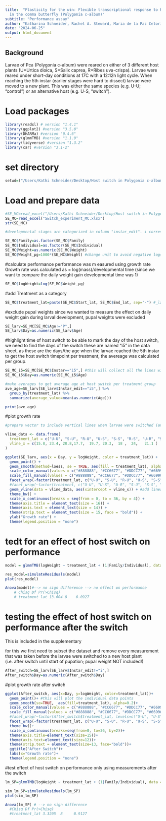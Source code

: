 ```yaml
---
title:  "Plasticity for the win: Flexible transcriptional response to host plant switches
  in the comma butterfly (Polygonia c-album)"
subtitle: "Performance assay"
author: "Katharina Schneider, Rachel A. Steward, Maria de la Paz Celorio-Mancera, Niklas Janz, Dick Moberg, Christopher W. Wheat, Sören Nylin "
date: "2024-06-25"
output: html_document
---
```


## Background

Larvae of Pca (Polygonia c-album) were reared on either of 3 different host plants (U=Urtica dioica, S=Salix caprea, R=Ribes uva-crispa).
Larvae were reared under short-day conditions at 17C with a 12:12h light cycle.
When reaching the 5th instar (earlier stages were hard to dissect) larvae were moved to a new plant. This was either the same species (e.g. U-U; "control") or an alternative host (e.g. U-S, "switch").


# Load packages
```r
library(readxl) # version "1.4.1"
library(ggplot2) #version "3.5.0"
library(DHARMa) #version "0.4.6"
library(glmmTMB) #version "1.1.9"
library(tidyverse) #version "1.3.2"
library(car) #version "3.1-2"
``` 

# set directory
```r
setwd=("/Users/Kathi Schneider/Desktop/Host switch in Polygonia c-album/Performance/")
```

# Load and prepare data
```r
#SE_MC=read_excel("/Users/Kathi Schneider/Desktop/Host switch in Polygonia c-album/Switch_experiment_MC.xlsx")
SE_MC=read_excel("Switch_experiment_MC.xlsx")
str(SE_MC)

#developmental stages are categorized in column "instar_edit". i corresponds to stages before the switch, i5 marks the measurement when a larva reached the 5th instar, as corresponds to measurements after the switch, p corresponds to pupa

SE_MC$Family=as.factor(SE_MC$Family)
SE_MC$Individual=as.factor(SE_MC$Individual)
SE_MC$Weight=as.numeric(SE_MC$Weight)
SE_MC$Weight_µg=1000*(SE_MC$Weight) #change unit to avoid negative logs

``` 

#calculate performance
performance was m easured using growth rate
Growth rate was calculated as = log(mass)/developmental time
(since we want to compare the daily weight gain developmental time was 1)

```r
SE_MC$logWeight=log(SE_MC$Weight_µg)
```


#add Treatment as a category
```r
SE_MC$treatment_lat=paste(SE_MC$Start_lat, SE_MC$End_lat, sep="-") #_lat=refers to column containing Satin names of the host
```


#exclude pupal weights
since we wanted to measure the effect on daily weight gain during larval development, pupal weights were excluded
```r
SE_larv=SE_MC[SE_MC$Age!="P",]
SE_larv$Day=as.numeric(SE_larv$Age)
```


#highlight time of host switch
to be able to mark the day of the host switch, we need to find the days of the switch
these are named "i5" in the data sheet, as these are the days/the age when the larvae reached the 5th instar
to get the host switch timepoint per treatment, the avereage was calculated per group. 

```r

SE_MC_i5=SE_MC[SE_MC$Instar=="i5",] #this will collect all the lines with "i5"
SE_MC_i5$Day=as.numeric(SE_MC_i5$Age)

#make averages to get average age at host switch per treatment group
ave_age=SE_larv[SE_larv$Instar_edit=="i5",] %>%
  group_by(treatment_lat) %>%
  summarize(average_value=mean(as.numeric(Age)))

print(ave_age)

```


#plot growth rate
```r

#prepare vector to include vertical lines when larvae were switched (average age!)

vline_data <- data.frame(
  treatment_lat = c("U-U", "S-U", "R-U", "U-S", "S-S", "R-S", "U-R", "S-R", "R-R"),
  vline_x = c(15.8, 23.4, 20.8,17.7,  19.7, 20.3,  18 ,  24,   21.1 )
)

ggplot(SE_larv, aes(x = Day, y = logWeight, color = treatment_lat)) +
  geom_point() +
  geom_smooth(method=loess, se = TRUE, aes(fill = treatment_lat), alpha = 0.2) + #For method = NULL the smoothing method is chosen based on the size of the largest group (across all panels). stats::loess() is used for less than 1,000 observations; otherwise mgcv::gam() is used with formula = y ~ s(x, bs = "cs") with method = "REML". Somewhat anecdotally, loess gives a better appearance, but is O(N2) in memory, so does not work for larger datasets.
  scale_color_manual(values = c("#888888", "#CC6677", "#DDCC77", "#6699CC", "#661100", "#117733", "#332288", "#AA4499", "#999933")) +
  scale_fill_manual(values = c("#888888", "#CC6677", "#DDCC77", "#6699CC", "#661100", "#117733", "#332288", "#AA4499", "#999933")) +
  facet_wrap(~factor(treatment_lat, c("U-U", "S-U", "R-U", "U-S", "S-S", "R-S", "U-R", "S-R", "R-R"))) +
  #facet_wrap(~factor(treatment, c("U-U", "U-S", "U-R", "S-U", "S-S", "S-R", "R-U", "R-S", "R-R"))) +
  geom_vline(data = vline_data, aes(xintercept = vline_x)) + #add lines to plots for day of switch
  theme_bw() +
  scale_x_continuous(breaks = seq(from = 0, to = 36, by = 4)) +
  theme(axis.title = element_text(size = 16)) +
  theme(axis.text = element_text(size = 14)) +
  theme(strip.text = element_text(size = 15, face = "bold")) +
  ylab("Growth rate") +
  theme(legend.position = "none")

```

# tedt for an effect of host switch on performance
```r

model = glmmTMB(logWeight ~ treatment_lat + (1|Family/Individual), data = SE_larv, family=gaussian) #glmmTMB was necessary to run model with nested random effect

res_model=simulateResiduals(model)
plot(res_model)

Anova(model)#--> no sign difference --> no effect on performance
    # Chisq Df Pr(>Chisq)
    # treatment_lat 13.604 8    0.0927
```


# testing the effect of host switch on performance after the switch
This is included in the supplementary

for this we first need to subset the dataset and remove every measurement that was taken before the larvae were switched to a new host plant (i.e. after switch until start of pupation; pupal weight NOT included!)

```r
After_switch=SE_larv[SE_larv$Instar_edit!="i",]
After_switch$Day=as.numeric(After_switch$Day)
```

#plot growth rate after switch 

```r
ggplot(After_switch, aes(x=Day, y=logWeight, color=treatment_lat))+
  geom_point()+ #this will plot the individual data points
  geom_smooth(se=TRUE,  aes(fill=treatment_lat), alpha=0.2)+
  scale_color_manual(values = c("#888888", "#CC6677", "#DDCC77", "#6699CC", "#661100", "#117733", "#332288", "#AA4499", "#999933")) +
  scale_fill_manual(values = c("#888888", "#CC6677", "#DDCC77", "#6699CC", "#661100", "#117733", "#332288", "#AA4499", "#999933")) +
  #facet_wrap(~factor(After_switch$treatment_lat, levels=c("U-U", "U-S", "U-R", "S-S", "S-U", "S-R", "R-R", "R-U", "R-S")))+
  facet_wrap(~factor(treatment_lat, c("U-U", "S-U", "R-U", "U-S", "S-S", "R-S", "U-R", "S-R", "R-R"))) +
  theme_bw()+
  scale_x_continuous(breaks=seq(from=0, to=36, by=2))+
  theme(axis.title=element_text(size=15))+
  theme(axis.text=element_text(size=12))+
  theme(strip.text = element_text(size=13, face="bold"))+
  ggtitle("After Switch")+
  labs(x="Growth rate")+
  theme(legend.position = "none")
```

#test effect of host switch on performance only using measurements after the switch

```r

lm_SP=glmmTMB(logWeight ~ treatment_lat + (1|Family/Individual), data = After_switch, family=gaussian)

sim_lm_SP=simulateResiduals(lm_SP)
plot(sim_lm_SP)

Anova(lm_SP) # --> no sign difference
  #Chisq Df Pr(>Chisq)
  #treatment_lat 3.3205  8     0.9127

``` 



